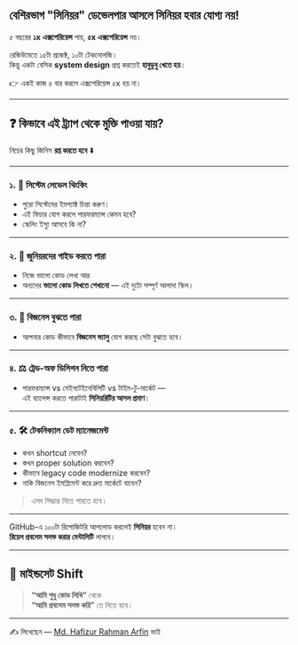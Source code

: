 ## বেশিরভাগ "সিনিয়র" ডেভেলপার আসলে সিনিয়র হবার যোগ্য নয়!

৫ বছরের **১x এক্সপেরিয়েন্স** পায়, **৫x এক্সপেরিয়েন্স** নয়।

রেজিউমেতে ১৫টা প্রজেক্ট, ১০টা টেকনোলজি।  
কিন্তু একটা বেসিক **system design** প্রশ্ন করতেই **হাবুডুবু খেতে হয়**।

👉 একই কাজ ৫ বার করলে এক্সপেরিয়েন্স ৫x হয় না।

---

## ❓ কিভাবে এই ট্র্যাপ থেকে মুক্তি পাওয়া যায়?

নিচের কিছু জিনিস **রপ্ত করতে হবে** ⬇️

---

### ১. 🧠 সিস্টেম লেভেল থিংকিং

- পুরো সিস্টেমের ইমপ্যাক্ট চিন্তা করুণ।
- এই ফিচার যোগ করলে পারফরম্যান্স কেমন হবে?
- স্কেলিং ইস্যু আসবে কি না?

---

### ২. 👥 জুনিয়রদের গাইড করতে পারা

- নিজে ভালো কোড লেখা আর
- অন্যদের **ভালো কোড লিখতে শেখানো** — এই দুটো সম্পূর্ণ আলাদা স্কিল।

---

### ৩. 💼 বিজনেস বুঝতে পারা

- আপনার কোড কীভাবে **বিজনেস ভ্যালু** যোগ করছে সেটা বুঝতে হবে।

---

### ৪. ⚖️ ট্রেড-অফ ডিসিশন নিতে পারা

- পারফরম্যান্স vs মেইনটেইনেবিলিটি vs টাইম-টু-মার্কেট —  
  এই ব্যালেন্স করতে পারাটাই **সিনিয়রিটির আসল প্রমাণ**।

---

### ৫. 🛠️ টেকনিক্যাল ডেট ম্যানেজমেন্ট

- কখন shortcut নেবেন?
- কখন proper solution করবেন?
- কীভাবে legacy code modernize করবেন?
- নাকি বিজনেস ইমপ্লিমেন্ট করে দ্রুত মার্কেটে যাবেন?

> এসব সিদ্ধান্ত নিতে পারতে হবে।

---

GitHub-এ ১০০টা রিপোজিটরি আপলোড করলেই **সিনিয়র** হবেন না।  
**রিয়েল প্রবলেম সলভ করার মেন্টালিটি** লাগবে।

---

## 🧭 মাইন্ডসেট Shift

> **“আমি শুধু কোড লিখি”** থেকে  
> **“আমি প্রবলেম সলভ করি”** তে নিতে হবে।

---

✍️ লিখেছেন — [Md. Hafizur Rahman Arfin](https://www.linkedin.com/in/hrarfin/) ভাই

<Donate />
<GiscusComments
  repo="codedbyMojnu/react-bangla-tutorial"
  repoId="R_kgDOLDE87Q"
  category="General"
  categoryId="DIC_kwDOLDE87c4CtCIY"
  mapping="pathname"
  inputPosition="top"
  theme="preferred_color_scheme"
  lang="en"
/>
